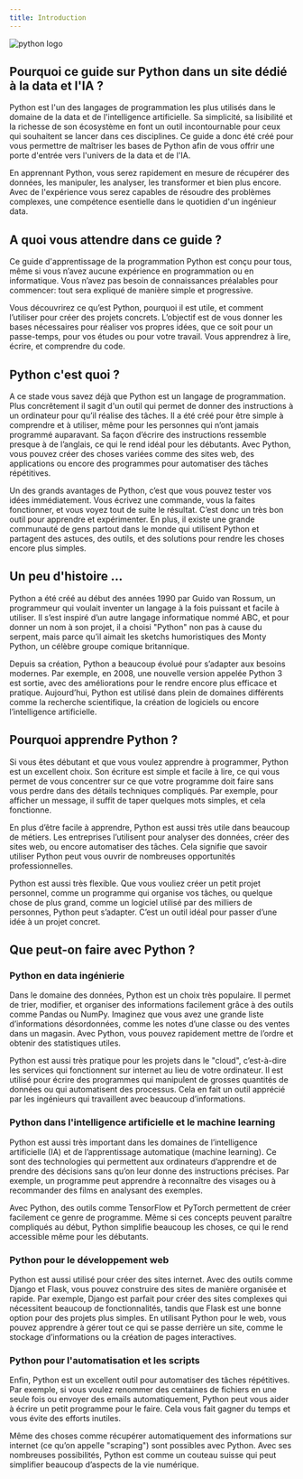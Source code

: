 ```yaml
---
title: Introduction
---
```


![python logo](/website/images/python-logo-generic.svg)

## Pourquoi ce guide sur Python dans un site dédié à la data et l'IA ?

Python est l'un des langages de programmation les plus utilisés dans le domaine de la data et de l'intelligence artificielle. Sa simplicité, sa lisibilité et la richesse de son écosystème en font un outil incontournable pour ceux qui souhaitent se lancer dans ces disciplines. Ce guide a donc été créé pour vous permettre de maîtriser les bases de Python afin de vous offrir <span class='cu-underline'>une porte d'entrée vers l'univers de la data et de l'IA</span>.

En apprennant Python, vous serez rapidement en mesure de récupérer des données, les manipuler, les analyser, les transformer et bien plus encore. Avec de l'expérience vous serez capables de résoudre des problèmes complexes, une compétence esentielle dans le quotidien d'un ingénieur data.

## A quoi vous attendre dans ce guide ?

Ce guide d'apprentissage de la programmation Python est conçu pour tous, même si vous n’avez aucune expérience en programmation ou en informatique. Vous n’avez pas besoin de connaissances préalables pour commencer: tout sera expliqué de manière simple et progressive.

Vous découvrirez ce qu’est Python, pourquoi il est utile, et comment l’utiliser pour créer des projets concrets. L’objectif est de vous donner les bases nécessaires pour réaliser vos propres idées, que ce soit pour un passe-temps, pour vos études ou pour votre travail. Vous apprendrez à lire, écrire, et comprendre du code.

## Python c'est quoi ?

A ce stade vous savez déjà que Python est un langage de programmation. Plus concrêtement il sagit d'un outil qui permet de donner des instructions à un ordinateur pour qu’il réalise des tâches. Il a été créé pour être simple à comprendre et à utiliser, même pour les personnes qui n’ont jamais programmé auparavant. Sa façon d’écrire des instructions ressemble presque à de l’anglais, ce qui le rend idéal pour les débutants. Avec Python, vous pouvez créer des choses variées comme des sites web, des applications ou encore des programmes pour automatiser des tâches répétitives.

Un des grands avantages de Python, c’est que vous pouvez tester vos idées immédiatement. Vous écrivez une commande, vous la faites fonctionner, et vous voyez tout de suite le résultat. C’est donc un très bon outil pour apprendre et expérimenter. En plus, il existe une grande communauté de gens partout dans le monde qui utilisent Python et partagent des astuces, des outils, et des solutions pour rendre les choses encore plus simples.

## Un peu d'histoire ...

Python a été créé au début des années 1990 par Guido van Rossum, un programmeur qui voulait inventer un langage à la fois puissant et facile à utiliser. Il s’est inspiré d’un autre langage informatique nommé ABC, et pour donner un nom à son projet, il a choisi "Python" non pas à cause du serpent, mais parce qu’il aimait les sketchs humoristiques des Monty Python, un célèbre groupe comique britannique.

Depuis sa création, Python a beaucoup évolué pour s’adapter aux besoins modernes. Par exemple, en 2008, une nouvelle version appelée Python 3 est sortie, avec des améliorations pour le rendre encore plus efficace et pratique. Aujourd’hui, Python est utilisé dans plein de domaines différents comme la recherche scientifique, la création de logiciels ou encore l’intelligence artificielle.

## Pourquoi apprendre Python ?

Si vous êtes débutant et que vous voulez apprendre à programmer, Python est un excellent choix. Son écriture est simple et facile à lire, ce qui vous permet de vous concentrer sur ce que votre programme doit faire sans vous perdre dans des détails techniques compliqués. Par exemple, pour afficher un message, il suffit de taper quelques mots simples, et cela fonctionne.

En plus d’être facile à apprendre, Python est aussi très utile dans beaucoup de métiers. Les entreprises l’utilisent pour analyser des données, créer des sites web, ou encore automatiser des tâches. Cela signifie que savoir utiliser Python peut vous ouvrir de nombreuses opportunités professionnelles.

Python est aussi très flexible. Que vous vouliez créer un petit projet personnel, comme un programme qui organise vos tâches, ou quelque chose de plus grand, comme un logiciel utilisé par des milliers de personnes, Python peut s’adapter. C’est un outil idéal pour passer d’une idée à un projet concret.

## Que peut-on faire avec Python ?

### Python en data ingénierie

Dans le domaine des données, Python est un choix très populaire. Il permet de trier, modifier, et organiser des informations facilement grâce à des outils comme Pandas ou NumPy. Imaginez que vous avez une grande liste d’informations désordonnées, comme les notes d’une classe ou des ventes dans un magasin. Avec Python, vous pouvez rapidement mettre de l’ordre et obtenir des statistiques utiles.

Python est aussi très pratique pour les projets dans le "cloud", c’est-à-dire les services qui fonctionnent sur internet au lieu de votre ordinateur. Il est utilisé pour écrire des programmes qui manipulent de grosses quantités de données ou qui automatisent des processus. Cela en fait un outil apprécié par les ingénieurs qui travaillent avec beaucoup d’informations.

### Python dans l'intelligence artificielle et le machine learning

Python est aussi très important dans les domaines de l’intelligence artificielle (IA) et de l’apprentissage automatique (machine learning). Ce sont des technologies qui permettent aux ordinateurs d’apprendre et de prendre des décisions sans qu’on leur donne des instructions précises. Par exemple, un programme peut apprendre à reconnaître des visages ou à recommander des films en analysant des exemples.

Avec Python, des outils comme TensorFlow et PyTorch permettent de créer facilement ce genre de programme. Même si ces concepts peuvent paraître compliqués au début, Python simplifie beaucoup les choses, ce qui le rend accessible même pour les débutants.

### Python pour le développement web

Python est aussi utilisé pour créer des sites internet. Avec des outils comme Django et Flask, vous pouvez construire des sites de manière organisée et rapide. Par exemple, Django est parfait pour créer des sites complexes qui nécessitent beaucoup de fonctionnalités, tandis que Flask est une bonne option pour des projets plus simples. En utilisant Python pour le web, vous pouvez apprendre à gérer tout ce qui se passe derrière un site, comme le stockage d’informations ou la création de pages interactives.

### Python pour l'automatisation et les scripts

Enfin, Python est un excellent outil pour automatiser des tâches répétitives. Par exemple, si vous voulez renommer des centaines de fichiers en une seule fois ou envoyer des emails automatiquement, Python peut vous aider à écrire un petit programme pour le faire. Cela vous fait gagner du temps et vous évite des efforts inutiles.

Même des choses comme récupérer automatiquement des informations sur internet (ce qu’on appelle "scraping") sont possibles avec Python. Avec ses nombreuses possibilités, Python est comme un couteau suisse qui peut simplifier beaucoup d’aspects de la vie numérique.
